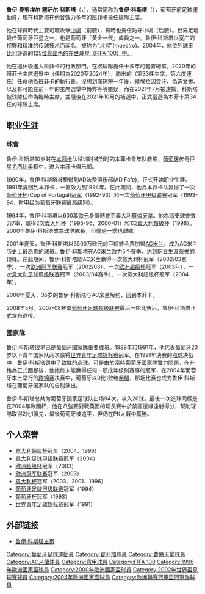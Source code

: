 {{noteTA
|G1=uefa
|G2=ACmilan
|T=zh-hans:鲁伊·科斯塔;zh-hk:雷·哥斯達;zh-tw:魯伊·科斯塔;
|1=zh-hans:鲁伊·科斯塔;zh-hk:雷·哥斯達;zh-tw:魯伊·科斯塔;
}}
{{Football player infobox 
| playername= 鲁伊·科斯塔<br />''Rui Costa''
| image = [[File:Rui_Costa.jpg|200px]]
| fullname = 鲁伊·曼努埃尔·塞萨尔·科斯塔
| nickname = 大师
| height = {{height|m=1.80}}
| dateofbirth = {{birth date and age|1972|3|29}}
| cityofbirth = [[里斯本|里斯本]] 
| countryofbirth = {{葡萄牙}}
| currentclub  = 已退役
| clubnumber = 
| position = [[攻击中场|攻击中场]]
| youthyears = 
| youthclubs = 
| years = 1990-1991<br />1991-1994<br />1994-2001<br />2001-2006<br />2006-2008
| clubs = AD法费<br />[[本菲卡|本菲卡]]<br />[[佛罗伦萨足球俱乐部|費倫天拿]]<br />[[AC米兰|AC米兰]]<br />[[本菲卡|本菲卡]]
| caps(goals) = 38 (6)<br /> 112 (18)<br /> 239 (40)<br /> 169 (7)<br /> 43 (11) 
| nationalyears = 1993-2004
| nationalteam = {{fb|POR}}
| nationalcaps(goals) = 94 (26) 
}}
{{MedalTableTop|width=270px}}
{{MedalCountry|{{fb|Portugal}}}}
{{MedalSport|男子[[足球|足球]]}}
{{MedalCompetition|[[歐洲國家盃|歐洲國家盃]]}}
{{Medal|RU|[[2004年歐洲國家盃|2004年葡萄牙]]|}}
{{MedalBottom}}
'''鲁伊·曼努埃尔·塞萨尔·科斯塔'''（{{lang-pt|Rui Manuel César Costa}}，{{bd|1972年|3月29日|||Costa}}），通常简称为'''鲁伊·科斯塔'''（{{lang|pt|Rui Costa}}），葡萄牙前足球運動員，現在科斯塔在他曾效力多年的[[里斯本與本菲卡體育|班菲卡]]擔任球隊主席。

他在球員時代主要司職攻擊[[中場|中場]]（前腰），有時也擔任防守中場（后腰）。世界足壇最佳葡萄牙巨星之一，也是葡萄牙「黃金一代」成員之一。鲁伊·科斯塔以宽广的视野和精准的传球技术而闻名，被称为“''大师''”(''maestro'')。2004年，他位列球王[[比利|比利]]評選的[[FIFA_100|125位最出色的在世球星（FIFA 100）中。]]

他在退休後進入班菲卡的行政部門，在該球隊擔任十多年的體育總監。2020年的班菲卡主席選舉中（任期為2020至2024年），勝出的{{le|Luís_Filipe_Vieira||維埃拉}}（第33任主席，第六度連任）任命他為班菲卡的執行長。沒想到僅短短一年後，維埃拉因貪汙、偽造文書、以及有可能在前一年的主席選舉中舞弊等等嫌疑，而在2021年7月被逮捕，科斯塔被球隊任命為臨時主席，並隨後在2021年10月的補選中，正式當選為本菲卡第34任的球隊主席。

== 职业生涯 ==
=== 球會 ===
鲁伊·科斯塔10岁时在[[本菲卡|本菲卡]]队试训时被当时的本菲卡青年队教练，[[葡萄牙|葡萄牙]]传奇巨星[[尤西比奥|尤西比奥]]相中，进入本菲卡俱乐部。

1990年，鲁伊·科斯塔被租借到AD法费俱乐部(AD Fafe)，正式开始职业生涯。1991年夏回到本菲卡，一直效力到1994年。在此期间，他為本菲卡队赢得了一次[[葡萄牙杯|葡萄牙杯]](Cup of Portugal)[[冠军|冠军]]（1992-93）和一次[[葡超|葡萄牙甲级联赛]]冠军（1993-94，时甲级为葡萄牙联赛最高级别）。

1994年，魯伊·科斯塔以600萬[[歐元|歐元]]身價轉會至義大利[[佛羅倫薩足球俱樂部|費倫天拿]]。他為這支球會效力7季，贏得2次[[義大利杯|義大利杯]]（1995-96、2000-01）和1次[[義大利超級杯|義大利超級杯]]（1996）。2000年魯伊·科斯塔成為球隊隊長，但僅過一季也離隊。

2001年夏天，鲁伊·科斯塔以3500万欧元的巨额转会费加盟[[AC米兰|AC米兰]]，成为AC米兰历史上最昂贵的球员。鲁伊·科斯塔在AC米兰效力5个赛季，达到职业生涯荣誉的顶峰。在此期间，鲁伊·科斯塔随AC米兰赢得一次意大利杯冠军（2002/03赛季）、一次[[欧洲冠军联赛|欧洲冠军联赛]]冠军（2002/03）、一次[[欧洲超级杯|欧洲超级杯]]冠军（2003年）、一次[[意大利足球甲级联赛|意大利足球甲级联赛]]冠军（2003/04赛季）、一次意大利超级杯冠军（2004年）。

2006年夏天，35岁的鲁伊·科斯塔与AC米兰解约，回到本菲卡。

2008年5月，2007-08赛季[[葡萄牙足球超级联赛|葡萄牙足球超级联赛]]最后一轮比赛后，鲁伊·科斯塔正式宣布退役。

=== 國家隊 ===
鲁伊·科斯塔很早已是[[葡萄牙国家足球队|葡萄牙國家隊]]重要成员。1989年和1991年，他代表葡萄牙20岁以下青年国家队两次赢得[[世界青年足球锦标赛|世界青年足球锦标赛]]冠军。在1991年决赛的[[点球|点球]]决战中，鲁伊·科斯塔罚中了致胜的点球。可是由於當時葡萄牙國家隊實力問題，在升格為正式國腳後，他始终未能赢得任何一项成年级别赛事的冠军，在2004年葡萄牙本土举行的[[歐洲足球錦標賽|欧锦赛]]决赛中，葡萄牙以0比1败给[[希腊国家足球队|希腊]]，那场比赛也成为鲁伊·科斯塔在葡萄牙国家队的告别演出。

鲁伊·科斯塔总共为葡萄牙国家足球队出场94次，攻入26球。最後一次進球同樣是在2004年歐國杯，他在八強賽對戰英國的延長賽中於禁區邊緣遠射得分，幫助球隊取得2比1領先，最後葡萄牙被追平，但仍在PK大戰中獲勝。

== 个人荣誉 ==

* [[意大利超级杯|意大利超级杯]]冠军（2004、1996）
* [[意大利足球甲级联赛|意大利足球甲级联赛]]冠军（2004）
* [[欧洲超级杯|欧洲超级杯]]冠军（2003）
* [[欧洲冠军联赛|欧洲冠军联赛]]冠军（2003）
* [[意大利杯|意大利杯]]冠军（2003、2001、1996）
* [[葡超|葡萄牙足球甲级联赛]]冠军（1994）
* [[葡萄牙杯|葡萄牙杯]]冠军（1993）
* [[世界青年足球锦标赛|世界青年足球锦标赛]]冠军（1991）

== 外部链接 ==
* [https://web.archive.org/web/20170708230003/http://www.ruicosta.com/ 鲁伊·科斯塔主页]

{{2000年歐洲足球錦標賽葡萄牙參賽名單}}
{{2002年世界杯足球赛葡萄牙参赛名单}}
{{2004年歐洲足球錦標賽葡萄牙參賽名單}}
{{FIFA 100}}
{{Authority control}}

{{DEFAULTSORT:Costa, Rui}}
[[Category:葡萄牙足球運動員|Category:葡萄牙足球運動員]]
[[Category:賓菲加球員|Category:賓菲加球員]]
[[Category:費倫天拿球員|Category:費倫天拿球員]]
[[Category:AC米蘭球員|Category:AC米蘭球員]]
[[Category:意甲球員|Category:意甲球員]]
[[Category:FIFA_100|Category:FIFA 100]]
[[Category:1996年歐洲國家盃球員|Category:1996年歐洲國家盃球員]]
[[Category:2000年歐洲國家盃球員|Category:2000年歐洲國家盃球員]]
[[Category:2002年世界盃足球賽球員|Category:2002年世界盃足球賽球員]]
[[Category:2004年歐洲國家盃球員|Category:2004年歐洲國家盃球員]]
[[Category:歐洲聯賽冠軍盃冠軍隊球員|Category:歐洲聯賽冠軍盃冠軍隊球員]]